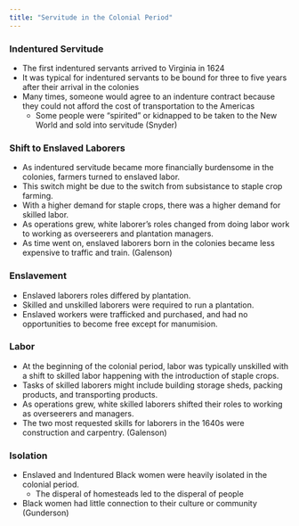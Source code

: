 ```yaml
---
title: "Servitude in the Colonial Period"
---
```


### Indentured Servitude
- The first indentured servants arrived to Virginia in 1624
- It was typical for indentured servants to be bound for three to five years after their arrival in the colonies
- Many times, someone would agree to an indenture contract because they could not afford the cost of transportation to the Americas
    - Some people were "spirited" or kidnapped to be taken to the New World and sold into servitude (Snyder) 

### Shift to Enslaved Laborers
- As indentured servitude became more financially burdensome in the colonies, farmers turned to enslaved labor. 
- This switch might be due to the switch from subsistance to staple crop farming. 
- With a higher demand for staple crops, there was a higher demand for skilled labor. 
- As operations grew, white laborer's roles changed from doing labor work to working as overseerers and plantation managers.
- As time went on, enslaved laborers born in the colonies became less expensive to traffic and train. (Galenson)

### Enslavement 
- Enslaved laborers roles differed by plantation. 
- Skilled and unskilled laborers were required to run a plantation. 
- Enslaved workers were trafficked and purchased, and had no opportunities to become free except for manumision. 


### Labor
- At the beginning of the colonial period, labor was typically unskilled with a shift to skilled labor happening with the introduction of staple crops.
- Tasks of skilled laborers might include building storage sheds, packing products, and transporting products.
- As operations grew, white skilled laborers shifted their roles to working as overseerers and managers.
- The two most requested skills for laborers in the 1640s were construction and carpentry. (Galenson) 


### Isolation
- Enslaved and Indentured Black women were heavily isolated in the colonial period.
  - The disperal of homesteads led to the disperal of people
- Black women had little connection to their culture or community (Gunderson)
